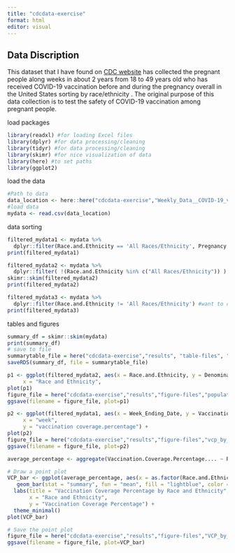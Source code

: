 ```yaml
---
title: "cdcdata-exercise"
format: html
editor: visual
---
```


## Data Discription

This dataset that I have found on [CDC website](Weekly%20Data:%20COVID-19%20vaccination%20among%20pregnant%20people%20ages%2018-49%20years%20before%20and%20during%20pregnancy%20overall,%20by%20race/ethnicity,%20and%20week%20ending%20date%20-%20Vaccine%20Safety%20Datalink,*%20United%20States) has collected the pregnant people along weeks in about 2 years from 18 to 49 years old who has received COVID-19 vaccination before and during the pregnancy overall in the United States sorting by race/ethnicity . The original purpose of this data collection is to test the safety of COVID-19 vaccination among pregnant people.

load packages

```r
library(readxl) #for loading Excel files
library(dplyr) #for data processing/cleaning
library(tidyr) #for data processing/cleaning
library(skimr) #for nice visualization of data 
library(here) #to set paths
library(ggplot2) 
```

load the data

```r
#Path to data
data_location <- here::here("cdcdata-exercise","Weekly_Data__COVID-19_vaccination_among_pregnant_people_ages_18-49_years_before_and_during_pregnancy_overall__by_race_ethnicity__and_week_ending_date_-_Vaccine_Safety_Datalink___United_States_20240123.csv")
#load data
mydata <- read.csv(data_location)
```

data sorting

```r
filtered_mydata1 <- mydata %>%
  dplyr::filter(Race.and.Ethnicity == 'All Races/Ethnicity', Pregnancy.Vaccination.Order == "3") #only explore "All Races/Ethnicity and during pregnancy"
print(filtered_mydata1)

filtered_mydata2 <- mydata %>%
  dplyr::filter( !(Race.and.Ethnicity %in% c("All Races/Ethnicity")) ) %>% droplevels()#drop "All Races/Ethnicity"
skimr::skim(filtered_mydata2) 
print(filtered_mydata2)

filtered_mydata3 <- mydata %>%
  dplyr::filter(Race.and.Ethnicity != 'All Races/Ethnicity') #want to compare the vaccination coverage percentage among races
print(filtered_mydata3)
```

tables and figures

```r
summary_df = skimr::skim(mydata)
print(summary_df)
# save to file
summarytable_file = here("cdcdata-exercise","results", "table-files", "summarytable.rds")
saveRDS(summary_df, file = summarytable_file)
```

```r
p1 <- ggplot(filtered_mydata2, aes(x = Race.and.Ethnicity, y = Denominator, fill = Race.and.Ethnicity)) + geom_bar(stat = "identity", position = "dodge") + labs(title = "Distribution of Race and Ethnicity in the investigation",
     x = "Race and Ethnicity",                                               y = "population") +                                                theme_minimal()                          
plot(p1)
figure_file = here("cdcdata-exercise","results","figure-files","population_by_RnE.png")
ggsave(filename = figure_file, plot=p1) 
```

```r
p2 <- ggplot(filtered_mydata1, aes(x = Week_Ending_Date, y = Vaccination.Coverage.Percentage....)) + geom_point() + geom_smooth(method='lm') + labs(title = "The trend of pregnant people get vaccinated as weeks going by",
     x = "week",                                               
     y = "vaccination coverage.percentage") +                                theme_minimal()                          
plot(p2)
figure_file = here("cdcdata-exercise","results","figure-files","vcp_by_week.png")
ggsave(filename = figure_file, plot=p2) 
```

```r
average_percentage <- aggregate(Vaccination.Coverage.Percentage.... ~ Race.and.Ethnicity, data = filtered_mydata3, FUN = mean)

# Draw a point plot
VCP_bar <- ggplot(average_percentage, aes(x = as.factor(Race.and.Ethnicity), y = Vaccination.Coverage.Percentage....)) +
   geom_bar(stat = "summary", fun = "mean", fill = "lightblue", color = "black", alpha = 0.7) +
  labs(title = "Vaccination Coverage Percentage by Race and Ethnicity",
       x = "Race and Ethnicity",
       y = "Vaccination Coverage Percentage") +
  theme_minimal()
plot(VCP_bar)

# Save the point plot
figure_file = here("cdcdata-exercise","results","figure-files","VCP_by_RnE_bar.png")
ggsave(filename = figure_file, plot=VCP_bar)
```

